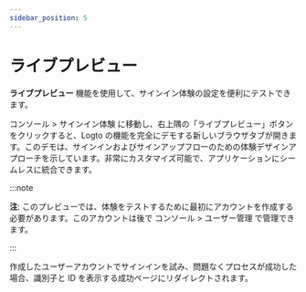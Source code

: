 ```yaml
---
sidebar_position: 5
---
```


# ライブプレビュー

**ライブプレビュー** 機能を使用して、サインイン体験の設定を便利にテストできます。

<CloudLink to="/sign-in-experience">コンソール > サインイン体験</CloudLink> に移動し、右上隅の「ライブプレビュー」ボタンをクリックすると、Logto
の機能を完全にデモする新しいブラウザタブが開きます。このデモは、サインインおよびサインアップフローのための体験デザインアプローチを示しています。非常にカスタマイズ可能で、アプリケーションにシームレスに統合できます。

:::note

**注**: このプレビューでは、体験をテストするために最初にアカウントを作成する必要があります。このアカウントは後で <CloudLink to="/user-management">コンソール > ユーザー管理</CloudLink> で管理できます。

:::

作成したユーザーアカウントでサインインを試み、問題なくプロセスが成功した場合、識別子と ID を表示する成功ページにリダイレクトされます。
